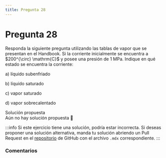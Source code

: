 ```yaml
---
title: Pregunta 28
---
```



# Pregunta 28

<div className="exercise">
Responda la siguiente pregunta utilizando las tablas de vapor que se presentan en el Handbook. Si la corriente inicialmente se encuentra a $200^{\circ} \mathrm{C}$ y posee una presión de 1 MPa. Indique en qué estado se encuentra la corriente:

a) líquido subenfriado

b) líquido saturado

c) vapor saturado

d) vapor sobrecalentado
</div>

<MDXDetails>
<summary>Solución propuesta</summary>

<div className="exercise">
Aún no hay solución propuesta 🥲
</div>

:::info
Si este ejercicio tiene una solución, podría estar incorrecta. Si deseas proponer una solución alternativa, manda tu solución abriendo
un Pull Request en el [repositorio](https://github.com/crow-rojas/apuntes-fundamentals/pulls) de GitHub con el archivo
`.mdx` correspondiente.
:::

</MDXDetails>

### Comentarios

<Disqus
  url="https://crow-rojas.github.io/apuntes-fundamentals/docs/science/thermodynamics/exercises/2016-1/p28"
  identifier="docs/science/thermodynamics/exercises/2016-1/p28"
  title="2016-1 Termodinámica - Pregunta 28"
/>
